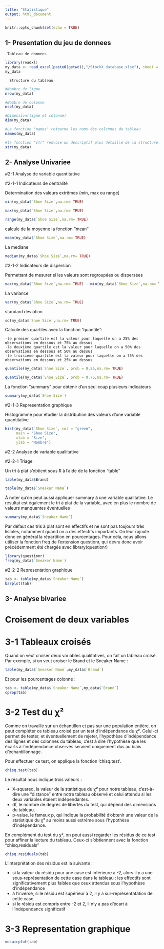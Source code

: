 ---
title: "Statistique"
output: html_document
---

```{r setup, include=FALSE}
knitr::opts_chunk$set(echo = TRUE)
```

## 1- Presentation du jeu de donnees

     Tableau de donnees

```{r}
library(readxl)
my_data <- read_excel(paste0(getwd(),"/StockX database.xlsx"), sheet = "StockX database - Ventes")
my_data
```
      Structure du tableau

```{r}
#Nombre de ligne
nrow(my_data)
```
```{r}
#Nombre de colonne
ncol(my_data)
```
```{r}
#Dimension(ligne et colonne)
dim(my_data)
```

```{r}
#La fonction "names" retourne les noms des colonnes du tableau
names(my_data)
```


```{r}
#la fonction "str" renvoie un descriptif plus détaillé de la structure du tableau (liste des variables, indique leurs types)
str(my_data)
```

## 2- Analyse Univariee
        
#2-1 Analyse de variable quantitative

#2-1-1 Indicateurs de centralité

Determination des valeurs extrêmes (min, max ou range)

```{r}
min(my_data$`Shoe Size`,na.rm= TRUE)
```
```{r}
max(my_data$`Shoe Size`,na.rm= TRUE)
```
```{r}
range(my_data$`Shoe Size`,na.rm= TRUE)
```
calcule de la moyenne la fonction "mean"

```{r}
mean(my_data$`Shoe Size`,na.rm= TRUE)
```

La mediane

```{r}
median(my_data$`Shoe Size`,na.rm= TRUE)
```

#2-1-2 Indicateurs de dispersion

Permettant de mesurer si les valeurs sont regroupées ou dispersées

```{r}
max(my_data$`Shoe Size`,na.rm= TRUE) - min(my_data$`Shoe Size`,na.rm= TRUE)
```

La variance
```{r}
var(my_data$`Shoe Size`,na.rm= TRUE)
```

standard deviation
```{r}
sd(my_data$`Shoe Size`,na.rm= TRUE)
```
 
 Calcule des quartiles avec la fonction "quantile":

    -le premier quartile est la valeur pour laquelle on a 25% des observations en dessous et 75% au dessus
    -le deuxième quartile est la valeur pour laquelle on a 50% des observations en dessous et 50% au dessus
    -le troisième quartile est la valeur pour laquelle on a 75% des observations en dessous et 25% au dessus
```{r}
quantile(my_data$`Shoe Size`, prob = 0.25,na.rm= TRUE)
```
```{r}
quantile(my_data$`Shoe Size`, prob = 0.75,na.rm= TRUE)
```
La fonction "summary" pour obtenir d’un seul coup plusieurs indicateurs

```{r}
summary(my_data$`Shoe Size`)
```
#2-1-3 Representation graphique

Histogramme pour étudier la distribution des valeurs d’une variable quantitative

```{r}
hist(my_data$`Shoe Size`, col = "green",
     main = "Shoe Size",
     xlab = "Size",
     ylab = "Nombre")
```
#2-2 Analyse de variable qualiitative

#2-2-1 Triage

Un tri à plat s’obtient sous R à l’aide de la fonction "table"

```{r}
table(my_data$Brand)
```
```{r}
table(my_data$`Sneaker Name`)
```
À noter qu’on peut aussi appliquer summary à une variable qualitative. Le résultat est également le tri à plat de la variable, avec en plus le nombre de valeurs manquantes éventuelles

```{r}
summary(my_data$`Sneaker Name`)
```
Par défaut ces tris à plat sont en effectifs et ne sont pas toujours très lisibles, notamment quand on a des effectifs importants. On leur rajoute donc en général la répartition en pourcentages. Pour cela, nous allons utiliser la fonction freq de l’extension questionr, qui devra donc avoir précédemment été chargée avec library(questionr)

```{r}
library(questionr)
freq(my_data$`Sneaker Name`)
```

#2-2-2 Representation graphique

```{r}
tab <- table(my_data$`Sneaker Name`)
barplot(tab)
```
## 3- Analyse bivariee

# Croisement de deux variables

# 3-1 Tableaux croisés

Quand on veut croiser deux variables qualitatives, on fait un tableau croisé. Par exemple, si on veut croiser le Brand et le Sneaker Name :

```{r}
table(my_data$`Sneaker Name`,my_data$`Brand`)
```
Et pour les pourcentages colonne :
```{r}
tab <- table(my_data$`Sneaker Name`,my_data$`Brand`)
cprop(tab)
```

# 3-2 Test du χ²
Comme on travaille sur un échantillon et pas sur une population entière, on peut compléter ce tableau croisé par un test d’indépendance du χ². Celui-ci permet de tester, et éventuellement de rejeter, l’hypothèse d’indépendance des lignes et des colonnes du tableau, c’est à dire l’hypothèse que les écarts à l’indépendance observés seraient uniquement dus au biais d’échantillonnage.

Pour effectuer ce test, on applique la fonction 'chisq.test'.

```{r}
chisq.test(tab)
```
Le résultat nous indique trois valeurs :

- X-squared, la valeur de la statistique du χ² pour notre tableau, c’est-à-dire une “distance” entre notre tableau observé et celui attendu si les deux variables étaient indépendantes.
- df, le nombre de degrés de libertés du test, qui dépend des dimensions du tableau.
- p-value, le fameux p, qui indique la probabilité d’obtenir une valeur de la statistique du χ² au moins aussi extrême sous l’hypothèse d’indépendance.

En complément du test du χ², on peut aussi regarder les résidus de ce test pour affiner la lecture du tableau. Ceux-ci s’obtiennent avec la fonction "chisq.residuals"

```{r}
chisq.residuals(tab)
```
L’interprétation des résidus est la suivante :

- si la valeur du résidu pour une case est inférieure à -2, alors il y a une sous-représentation de cette case dans le tableau : les effectifs sont significativement plus faibles que ceux attendus sous l’hypothèse d’indépendance
- à l’inverse, si le résidu est supérieur à 2, il y a sur-représentatation de cette case
- si le résidu est compris entre -2 et 2, il n’y a pas d’écart à l’indépendance significatif

# 3-3 Representation graphique

```{r}
mosaicplot(tab)
```